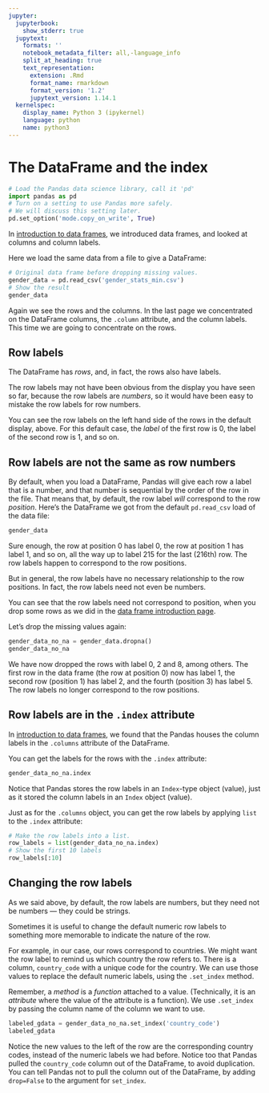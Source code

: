 ```yaml
---
jupyter:
  jupyterbook:
    show_stderr: true
  jupytext:
    formats: ''
    notebook_metadata_filter: all,-language_info
    split_at_heading: true
    text_representation:
      extension: .Rmd
      format_name: rmarkdown
      format_version: '1.2'
      jupytext_version: 1.14.1
  kernelspec:
    display_name: Python 3 (ipykernel)
    language: python
    name: python3
---
```


# The DataFrame and the index

```python
# Load the Pandas data science library, call it 'pd'
import pandas as pd
# Turn on a setting to use Pandas more safely.
# We will discuss this setting later.
pd.set_option('mode.copy_on_write', True)
```

In [introduction to data frames](data_frame_intro.Rmd), we introduced data frames, and looked at columns and column labels.

Here we load the same data from a file to give a DataFrame:

```python
# Original data frame before dropping missing values.
gender_data = pd.read_csv('gender_stats_min.csv')
# Show the result
gender_data
```

Again we see the rows and the columns.  In the last page we concentrated on the
DataFrame columns, the `.column` attribute, and the column labels. This time we
are going to concentrate on the rows.

## Row labels

The DataFrame has *rows*, and, in fact, the rows also have labels.

The row labels may not have been obvious from the display you have seen so far,
because the row labels are *numbers*, so it would have been easy to mistake the
row labels for row numbers.

You can see the row labels on the left hand side of the rows in the default
display, above.  For this default case, the *label* of the first row is 0, the
label of the second row is 1, and so on.


## Row labels are not the same as row numbers

By default, when you load a DataFrame, Pandas will give each row a label that
is a number, and that number is sequential by the order of the row in the file.
That means that, by default, the row label *will* correspond to the row
*position*. Here's the DataFrame we got from the default `pd.read_csv` load of
the data file:

```python
gender_data
```

Sure enough, the row at position 0 has label 0, the row at position 1 has label
1, and so on, all the way up to label 215 for the last (216th) row.  The row
labels happen to correspond to the row positions.

But in general, the row labels have no necessary relationship to the row
positions.  In fact, the row labels need not even be numbers.

You can see that the row labels need not correspond to position, when you drop
some rows as we did in the [data frame introduction
page](data_frame_intro.Rmd).

Let's drop the missing values again:

```python
gender_data_no_na = gender_data.dropna()
gender_data_no_na
```

We have now dropped the rows with label 0, 2 and 8, among others.  The first
row in the data frame (the row at position 0) now has label 1, the second row
(position 1) has label 2, and the fourth (position 3) has label 5.  The row
labels no longer correspond to the row positions.


## Row labels are in the `.index` attribute


In [introduction to data frames](data_frame_intro.Rmd), we found that
the Pandas houses the column labels in the `.columns` attribute of the
DataFrame.

You can get the labels for the rows with the `.index` attribute:

```python
gender_data_no_na.index
```

Notice that Pandas stores the row labels in an `Index`-type object (value),
just as it stored the column labels in an `Index` object (value).


Just as for the `.columns` object, you can get the row labels by applying
`list` to the `.index` attribute:

```python
# Make the row labels into a list.
row_labels = list(gender_data_no_na.index)
# Show the first 10 labels
row_labels[:10]
```

## Changing the row labels


As we said above, by default, the row labels are numbers, but they need not be
numbers — they could be strings.

Sometimes it is useful to change the default numeric row labels to something
more memorable to indicate the nature of the row.

For example, in our case, our rows correspond to countries.  We might want the
row label to remind us which country the row refers to.  There is a column,
`country_code` with a unique code for the country.   We can use those values to
replace the default numeric labels, using the `.set_index` method.

Remember, a *method* is a *function* attached to a value.  (Technically, it is
an *attribute* where the value of the attribute is a function).  We use `.set_index` by passing the column name of the column we want to use.

```python
labeled_gdata = gender_data_no_na.set_index('country_code')
labeled_gdata
```

Notice the new values to the left of the row are the corresponding country
codes, instead of the numeric labels we had before.  Notice too that Pandas
pulled the `country_code` column out of the DataFrame, to avoid duplication.
You can tell Pandas not to pull the column out of the DataFrame, by adding
`drop=False` to the argument for `set_index`.
